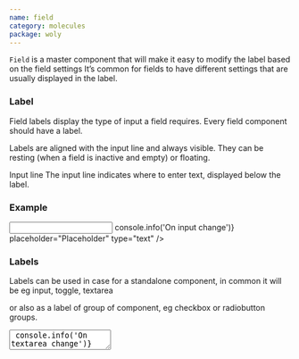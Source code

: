 ```yaml
---
name: field
category: molecules
package: woly
---
```



`Field` is a master component that will make it easy to modify the label based on the field settings
It’s common for fields to have different settings that are usually displayed in the label.

### Label

Field labels display the type of input a field requires.
Every field component should have a label.

Labels are aligned with the input line and always visible.
They can be resting (when a field is inactive and empty) or floating.

Input line
The input line indicates where to enter text, displayed below the label.

### Example

<Playground>
  <Field label="Label">
    <Input
      variant="primary"
      name="name"
      onChange={(event) => console.info('On input change')}
      placeholder="Placeholder"
      type="text"
    />
  </Field>
</Playground>

### Labels

Labels can be used in case for a standalone component, in common it will be eg input, toggle, textarea

or also as a label of group of component, eg checkbox or radiobutton groups.

<Playground size="S">
  <Field label="Label of group">
    <Checkbox text="Item text" variant="secondary" />
    <Checkbox text="Item text" variant="secondary" />
    <Checkbox text="Item text" variant="secondary" />
  </Field>
  <Field label="Label for a standalone component" variant="primary">
    <TextArea
      name="name"
      placeholder="TextArea"
      onChange={() => console.info('On textarea change')}
      variant="primary"
      overflow="hidden"
      isDisabled
    />
  </Field>
  <Field label="Label for input">
    <InputPassword
      iconHidden={<ClosedEyeIcon />}
      iconOpen={<OpenedEyeIcon />}
      name="input"
      onChange={() => console.info('change')}
      placeholder="Enter password"
      variant="primary"
    />
  </Field>
</Playground>{' '}

Labels and children component can be replaced in row

<Playground size="S">
  <Field label="Label of set" row>
    <Checkbox text="Item text" variant="secondary" />
    <Checkbox text="Item text" variant="secondary" />
    <Checkbox text="Item text" variant="secondary" />
  </Field>
  <State initial={false} change={(i) => !i}>
    {(value, change) => (
      <Field label="Label of item" row>
        <Switch
          isChecked={value}
          onChange={change}
          id="roundTwo"
          variant="primary"/>
      </Field>
    )}
  </State>
</Playground>

or in column variants

<Playground size="S">
  <Field label="Label of set">
    <Checkbox text="Item text" variant="secondary" />
    <Checkbox text="Item text" variant="secondary" />
    <Checkbox text="Item text" variant="secondary" />
  </Field>
  <State initial={false} change={(i) => !i}>
    {(value, change) => (
      <Field label="Label of item">
        <Switch
          isChecked={value}
          onChange={change}
          id="roundOne"
          variant="primary"/>
      </Field>
    )}
  </State>
</Playground>

### Variants 

Error variant can be used to focus user attention on error.

<Playground direction="vertical">
  <Field label="Textarea with error" variant="danger">
    <TextArea
      name="name"
      placeholder="TextArea"
      onChange={() => console.info('On textarea change')}
      variant="danger"
      overflow="hidden"
      isDisabled
    />
  </Field>
  <Field label="Input with error" variant="danger">
    <Input
      variant="danger"
      name="name"
      onChange={(event) => console.info('On input change')}
      placeholder="Placeholder"
      type="text"
    />
  </Field>
  <State initial={false} change={(i) => !i}>
    {(value, change) => (
      <Field label="Switch with error">
        <Switch
          isChecked={value}
          onChange={change}
          id="roundOne"
          variant="danger"/>
      </Field>
    )}
  </State>
</Playground>

### Kinds

| Name     | Description                                         |
| -------- | --------------------------------------------------- |
| `Field ` | Base Field. Useful for creating a new kind of Field |

### Props

| Name       | Type              | Default       | Description                                                  |
| ---------- | ----------------- | ------------- | ------------------------------------------------------------ |
| `children` | `React.ReactNode` |               | Trigger element of Popover                                   |
| `label`    | `React.ReactNode` |               | Text appeared on the button                                  |
| `row`      | `boolean`         |               | The row attribute specifies direction of label and component |
| `variant`  | `string`          | `'secondary'` | Variant prop to style component                              |
